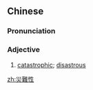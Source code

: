 {{also|灾难性}}
==Chinese==
{{zh-forms|s=灾难性|type=21}}

===Pronunciation===
{{zh-pron
|m=zāinànxìng
|cat=a
}}

===Adjective===
{{zh-adj}}

# [[catastrophic]]; [[disastrous]]

[[zh:災難性]]